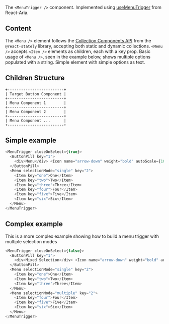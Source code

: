 The `<MenuTrigger />` component. Implemented using [useMenuTrigger](https://react-spectrum.adobe.com/react-aria/useMenuTrigger.html) from React-Aria.

## Content

The `<Menu />` element follows the [Collection Components API](https://react-spectrum.adobe.com/react-stately/collections.html) from the `@react-stately` library, accepting both static and dynamic collections. `<Menu />` accepts `<Item />` elements as children, each with a key prop. Basic usage of `<Menu />`, seen in the example below, shows multiple options populated with a string.
Simple element with simple options as text.

## Children Structure

```
+-------------------------+
| Target Button Component |
+-------------------------+
| Menu Component 1        |
+-------------------------+
| Menu Component 2        |
+-------------------------+
| Menu Component ...      |
+-------------------------+
```

## Simple example

```js
<MenuTrigger closeOnSelect={true}>
  <ButtonPill key="1">
    <div>Menu</div> <Icon name="arrow-down" weight="bold" autoScale={100} />
  </ButtonPill>
  <Menu selectionMode="single" key="2">
    <Item key="one">One</Item>
    <Item key="two">Two</Item>
    <Item key="three">Three</Item>
    <Item key="four">Four</Item>
    <Item key="five">Five</Item>
    <Item key="six">Six</Item>
  </Menu>
</MenuTrigger>
```

## Complex example

This is a more complex example showing how to build a menu trigger with multiple selection modes

```js
<MenuTrigger closeOnSelect={false}>
  <ButtonPill key="1">
    <div>Mixed Selection</div> <Icon name="arrow-down" weight="bold" autoScale={100} />
  </ButtonPill>
  <Menu selectionMode="single" key="2">
    <Item key="one">One</Item>
    <Item key="two">Two</Item>
    <Item key="three">Three</Item>
  </Menu>
  <Menu selectionMode="multiple" key="2">
    <Item key="four">Four</Item>
    <Item key="five">Five</Item>
    <Item key="six">Six</Item>
  </Menu>
</MenuTrigger>
```
